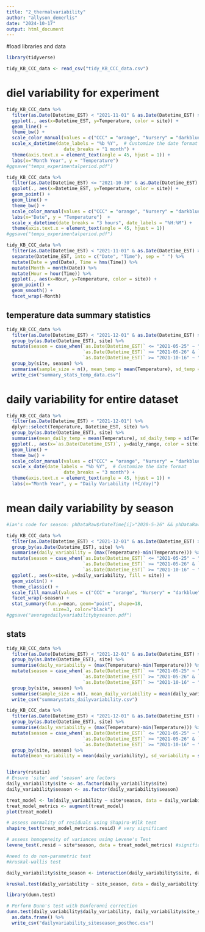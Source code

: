 ```yaml
---
title: "2_thermalvariability"
author: "allyson_demerlis"
date: "2024-10-17"
output: html_document
---
```


#load libraries and data

```r
library(tidyverse)

tidy_KB_CCC_data <- read_csv("tidy_KB_CCC_data.csv")
```

# diel variability for experiment

```r
tidy_KB_CCC_data %>% 
  filter(as.Date(Datetime_EST) < "2021-11-01" & as.Date(Datetime_EST) > "2021-06-23") %>% 
  ggplot(., aes(x=Datetime_EST, y=Temperature, color = site)) +
  geom_line() +
  theme_bw() +
  scale_color_manual(values = c("CCC" = "orange", "Nursery" = "darkblue")) +
  scale_x_datetime(date_labels = "%b %Y",  # Customize the date format
                     date_breaks = "1 month") +
  theme(axis.text.x = element_text(angle = 45, hjust = 1)) +
  labs(x="Month Year", y = "Temperature")
#ggsave("temps_experimentalperiod.pdf")
```


```r
tidy_KB_CCC_data %>% 
  filter(as.Date(Datetime_EST) <= "2021-10-30" & as.Date(Datetime_EST) >= "2021-10-28") %>% 
  ggplot(., aes(x=Datetime_EST, y=Temperature, color = site)) +
  geom_point() +
  geom_line() +
  theme_bw() +
  scale_color_manual(values = c("CCC" = "orange", "Nursery" = "darkblue")) + 
  labs(x="Date", y = "Temperature")  +
  scale_x_datetime(date_breaks = "3 hours", date_labels = "%H:%M") +
  theme(axis.text.x = element_text(angle = 45, hjust = 1))
#ggsave("temps_experimentalperiod.pdf")
```

```r
tidy_KB_CCC_data %>% 
  filter(as.Date(Datetime_EST) < "2021-11-01" & as.Date(Datetime_EST) > "2021-06-23") %>% 
  separate(Datetime_EST, into = c("Date", "Time"), sep = " ") %>% 
  mutate(Date = ymd(Date), Time = hms(Time)) %>%
  mutate(Month = month(Date)) %>% 
  mutate(Hour = hour(Time)) %>% 
  ggplot(., aes(x=Hour, y=Temperature, color = site)) +
  geom_point() + 
  geom_smooth() +
  facet_wrap(~Month)
```

## temperature data summary statistics
```r
tidy_KB_CCC_data %>% 
  filter(as.Date(Datetime_EST) < "2021-12-01" & as.Date(Datetime_EST) > "2020-12-01") %>% 
  group_by(as.Date(Datetime_EST), site) %>% 
  mutate(season = case_when(`as.Date(Datetime_EST)` <= "2021-05-25" ~ "Dry",
                            `as.Date(Datetime_EST)` >= "2021-05-26" & `as.Date(Datetime_EST)` <= "2021-10-15" ~ "Wet",
                            `as.Date(Datetime_EST)` >= "2021-10-16" ~ "Dry")) %>% 
  group_by(site, season) %>% 
  summarise(sample_size = n(), mean_temp = mean(Temperature), sd_temp = sd(Temperature), max_temp = max(Temperature), min_temp =min(Temperature)) %>% 
  write_csv("summary_stats_temp_data.csv")
```



# daily variability for entire dataset

```r
tidy_KB_CCC_data %>% 
  filter(as.Date(Datetime_EST) < "2021-12-01") %>% 
  dplyr::select(Temperature, Datetime_EST, site) %>% 
  group_by(as.Date(Datetime_EST), site) %>% 
  summarise(mean_daily_temp = mean(Temperature), sd_daily_temp = sd(Temperature), daily_range = (max(Temperature)-min(Temperature))) %>% 
  ggplot(., aes(x=`as.Date(Datetime_EST)`, y=daily_range, color = site)) +
  geom_line() +
  theme_bw() +
  scale_color_manual(values = c("CCC" = "orange", "Nursery" = "darkblue")) +
  scale_x_date(date_labels = "%b %Y",  # Customize the date format
                     date_breaks = "3 month") +
  theme(axis.text.x = element_text(angle = 45, hjust = 1)) +
  labs(x="Month Year", y = "Daily Variability (ºC/day)")
```

# mean daily variability by season
```r
#ian's code for season: phDataRaw$rDateTime[i]>"2020-5-26" && phDataRaw$rDateTime[i]<"2020-10-15"){phDataRaw$precipitation[i] = "wet"}

tidy_KB_CCC_data %>% 
  filter(as.Date(Datetime_EST) < "2021-12-01" & as.Date(Datetime_EST) > "2020-12-01") %>% 
  group_by(as.Date(Datetime_EST), site) %>% 
  summarise(daily_variability = (max(Temperature)-min(Temperature))) %>% 
  mutate(season = case_when(`as.Date(Datetime_EST)` <= "2021-05-25" ~ "Dry",
                            `as.Date(Datetime_EST)` >= "2021-05-26" & `as.Date(Datetime_EST)` <= "2021-10-15" ~ "Wet",
                            `as.Date(Datetime_EST)` >= "2021-10-16" ~ "Dry")) %>% 
  ggplot(., aes(x=site, y=daily_variability, fill = site)) +
  geom_violin() +
  theme_classic() +
  scale_fill_manual(values = c("CCC" = "orange", "Nursery" = "darkblue")) +
  facet_wrap(~season) + 
  stat_summary(fun.y=mean, geom="point", shape=18,
                 size=3, color="black")
#ggsave("averagedailyvariabilitybyseason.pdf")
```


## stats

```r
tidy_KB_CCC_data %>% 
  filter(as.Date(Datetime_EST) < "2021-12-01" & as.Date(Datetime_EST) > "2020-12-01") %>% 
  group_by(as.Date(Datetime_EST), site) %>% 
  summarise(daily_variability = (max(Temperature)-min(Temperature))) %>% 
  mutate(season = case_when(`as.Date(Datetime_EST)` <= "2021-05-25" ~ "Dry",
                            `as.Date(Datetime_EST)` >= "2021-05-26" & `as.Date(Datetime_EST)` <= "2021-10-15" ~ "Wet",
                            `as.Date(Datetime_EST)` >= "2021-10-16" ~ "Dry")) %>% 
  group_by(site, season) %>% 
  summarise(sample_size = n(), mean_daily_variability = mean(daily_variability), sd_variability = sd(daily_variability), range = (max(daily_variability)-min(daily_variability))) %>% 
  write_csv("summarystats_dailyvariability.csv")

tidy_KB_CCC_data %>% 
  filter(as.Date(Datetime_EST) < "2021-12-01" & as.Date(Datetime_EST) > "2020-12-01") %>% 
  group_by(as.Date(Datetime_EST), site) %>% 
  summarise(daily_variability = (max(Temperature)-min(Temperature))) %>% 
  mutate(season = case_when(`as.Date(Datetime_EST)` <= "2021-05-25" ~ "Dry",
                            `as.Date(Datetime_EST)` >= "2021-05-26" & `as.Date(Datetime_EST)` <= "2021-10-15" ~ "Wet",
                            `as.Date(Datetime_EST)` >= "2021-10-16" ~ "Dry")) %>% 
  group_by(site, season) %>% 
  mutate(mean_variability = mean(daily_variability), sd_variability = sd(daily_variability)) -> daily_variability


library(rstatix)
# Ensure 'site' and 'season' are factors
daily_variability$site <- as.factor(daily_variability$site)
daily_variability$season <- as.factor(daily_variability$season)

treat_model <- lm(daily_variability ~ site*season, data = daily_variability)
treat_model_metrics <- augment(treat_model)
plot(treat_model)

# assess normality of residuals using Shapiro-Wilk test
shapiro_test(treat_model_metrics$.resid) # very significant

# assess homogeneity of variances using Levene's Test
levene_test(.resid ~ site*season, data = treat_model_metrics) #significant

#need to do non-parametric test
#kruskal-wallis test

daily_variability$site_season <- interaction(daily_variability$site, daily_variability$season)

kruskal.test(daily_variability ~ site_season, data = daily_variability) # significant

library(dunn.test)

# Perform Dunn's test with Bonferonni correction
dunn.test(daily_variability$daily_variability, daily_variability$site_season, method = "BH") %>% 
  as.data.frame() %>% 
  write_csv("dailyvariability_siteseason_posthoc.csv")
```


